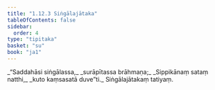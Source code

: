 ```yaml
---
title: "1.12.3 Siṅgālajātaka"
tableOfContents: false
sidebar:
  order: 4
type: "tipitaka"
basket: "su"
book: "ja1"
---
```



<DynamicBreadcrumb />

<Division number="113" book="ja1">

<Paragraph number="251" type="verses" book="ja1">
_“Saddahāsi siṅgālassa,_  
_surāpītassa brāhmaṇa;_  
_Sippikānaṃ sataṃ natthi,_  
_kuto kaṃsasatā duve”ti._  


</Paragraph>
</Division>

<Paragraph number="252" type="center" book="ja1">
Siṅgālajātakaṃ tatiyaṃ.
</Paragraph>